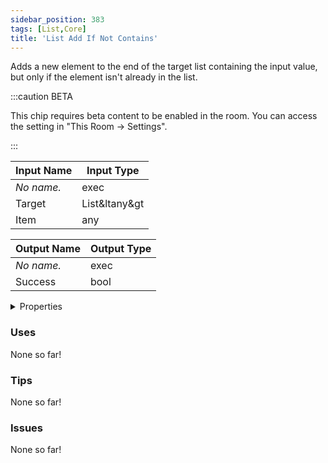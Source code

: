 ```yaml
---
sidebar_position: 383
tags: [List,Core]
title: 'List Add If Not Contains'
---
```


Adds a new element to the end of the target list containing the input value, but only if the element isn't already in the list.

:::caution BETA

This chip requires beta content to be enabled in the room. You can access the setting in "This Room -> Settings".

:::

<IChip uuid="a107765d-643e-4b61-b144-7b8f4712f143"/>

| Input Name | Input Type |
|-----------|-----------|
| *No name.* | exec |
| Target | List&ltany&gt |
| Item | any |

| Output Name | Output Type |
|-----------|-----------|
| *No name.* | exec |
| Success | bool |


<details>
  <summary>Properties</summary>
  <div>
    <div>
    <table>
      <thead>
        <tr>
          <th>Is beta required?</th>
          <th>Yes</th>
        </tr>
        <tr>
          <th>Is this chip a trolling risk?</th>
          <th>No</th>
        </tr>
        <tr>
          <th>Is this chip a role assignment risk?</th>
          <th>No</th>
        </tr>
        <tr>
          <th>Chip UUID</th>
          <th>a107765d-643e-4b61-b144-7b8f4712f143</th>
        </tr>
        <tr>
          <th>Room availability</th>
          <th>Available everywhere</th>
        </tr>
      </thead>
    </table>
    </div>
  </div>
</details>

### Uses

None so far!

### Tips

None so far!

### Issues

None so far!